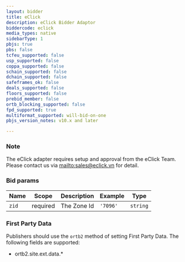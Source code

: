 ```yaml
---
layout: bidder
title: eClick
description: eClick Bidder Adaptor
biddercode: eclick
media_types: native
sidebarType: 1
pbjs: true
pbs: false
tcfeu_supported: false
usp_supported: false
coppa_supported: false
schain_supported: false
dchain_supported: false
safeframes_ok: false
deals_supported: false
floors_supported: false
prebid_member: false
ortb_blocking_supported: false
fpd_supported: true
multiformat_supported: will-bid-on-one
pbjs_version_notes: v10.x and later

---
```


### Note

The eClick adapter requires setup and approval from the eClick Team. Please contact us via [mailto:sales@eclick.vn](sales@eclick.vn) for detail.

### Bid params


| Name  | Scope    | Description    | Example   | Type     |
|-------|----------|----------------|-----------|----------|
| `zid` | required | The Zone Id    | `'7096'`  | `string` |

### First Party Data

Publishers should use the `ortb2` method of setting First Party Data. The following fields are supported:

- ortb2.site.ext.data.*

